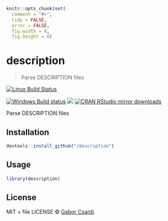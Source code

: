 
```r
knitr::opts_chunk$set(
  comment = "#>",
  tidy = FALSE,
  error = FALSE,
  fig.width = 8,
  fig.height = 8)
```

# description

> Parse DESCRIPTION files

[![Linux Build Status](https://travis-ci.org/metacran/description.svg?branch=master)](https://travis-ci.org/metacran/description)

[![Windows Build status](https://ci.appveyor.com/api/projects/status/github/metacran/description?svg=true)](https://ci.appveyor.com/project/metacran/description)
[![](http://www.r-pkg.org/badges/version/description)](http://www.r-pkg.org/pkg/description)
[![CRAN RStudio mirror downloads](http://cranlogs.r-pkg.org/badges/description)](http://www.r-pkg.org/pkg/description)


Parse DESCRIPTION files

## Installation

```r
devtools::install_github("/description")
```

## Usage

```r
library(description)
```

## License

MIT + file LICENSE © [Gabor Csardi](https://github.com/).
